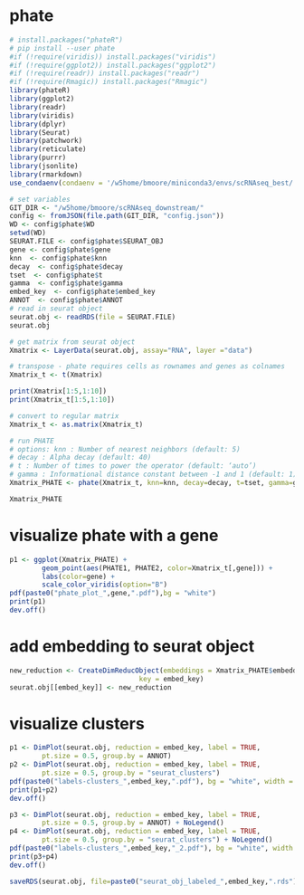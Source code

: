 # phate
```r
# install.packages("phateR")
# pip install --user phate
#if (!require(viridis)) install.packages("viridis")
#if (!require(ggplot2)) install.packages("ggplot2")
#if (!require(readr)) install.packages("readr")
#if (!require(Rmagic)) install.packages("Rmagic")
library(phateR)
library(ggplot2)
library(readr)
library(viridis)
library(dplyr)
library(Seurat)
library(patchwork)
library(reticulate)
library(purrr)
library(jsonlite)
library(rmarkdown)
use_condaenv(condaenv = '/w5home/bmoore/miniconda3/envs/scRNAseq_best/', required = TRUE)
```
```r
# set variables
GIT_DIR <- "/w5home/bmoore/scRNAseq_downstream/"
config <- fromJSON(file.path(GIT_DIR, "config.json"))
WD <- config$phate$WD
setwd(WD)
SEURAT.FILE <- config$phate$SEURAT_OBJ
gene <- config$phate$gene
knn  <- config$phate$knn
decay  <- config$phate$decay
tset  <- config$phate$t
gamma  <- config$phate$gamma
embed_key  <- config$phate$embed_key
ANNOT  <- config$phate$ANNOT
# read in seurat object
seurat.obj <- readRDS(file = SEURAT.FILE)
seurat.obj
```

```r
# get matrix from seurat object
Xmatrix <- LayerData(seurat.obj, assay="RNA", layer ="data")
```
```r
# transpose - phate requires cells as rownames and genes as colnames
Xmatrix_t <- t(Xmatrix)
```
```r
print(Xmatrix[1:5,1:10])
print(Xmatrix_t[1:5,1:10])
```
```r
# convert to regular matrix
Xmatrix_t <- as.matrix(Xmatrix_t)
```

```r
# run PHATE
# options: knn : Number of nearest neighbors (default: 5)
# decay : Alpha decay (default: 40)
# t : Number of times to power the operator (default: ‘auto’)
# gamma : Informational distance constant between -1 and 1 (default: 1)
Xmatrix_PHATE <- phate(Xmatrix_t, knn=knn, decay=decay, t=tset, gamma=gamma)
```
```r
Xmatrix_PHATE
```
# visualize phate with a gene
```r
p1 <- ggplot(Xmatrix_PHATE) +
        geom_point(aes(PHATE1, PHATE2, color=Xmatrix_t[,gene])) +
        labs(color=gene) +
        scale_color_viridis(option="B")
pdf(paste0("phate_plot_",gene,".pdf"),bg = "white")
print(p1)
dev.off()
```

# add embedding to seurat object
```r
new_reduction <- CreateDimReducObject(embeddings = Xmatrix_PHATE$embedding, 
                                key = embed_key)
seurat.obj[[embed_key]] <- new_reduction
```

# visualize clusters
```r
p1 <- DimPlot(seurat.obj, reduction = embed_key, label = TRUE, 
        pt.size = 0.5, group.by = ANNOT)
p2 <- DimPlot(seurat.obj, reduction = embed_key, label = TRUE, 
        pt.size = 0.5, group.by = "seurat_clusters")
pdf(paste0("labels-clusters_",embed_key,".pdf"), bg = "white", width = 8, height = 6)
print(p1+p2)
dev.off()
```
```r
p3 <- DimPlot(seurat.obj, reduction = embed_key, label = TRUE, 
        pt.size = 0.5, group.by = ANNOT) + NoLegend()
p4 <- DimPlot(seurat.obj, reduction = embed_key, label = TRUE, 
        pt.size = 0.5, group.by = "seurat_clusters") + NoLegend()
pdf(paste0("labels-clusters_",embed_key,"_2.pdf"), bg = "white", width = 8, height = 6)
print(p3+p4)
dev.off()
```
```r
saveRDS(seurat.obj, file=paste0("seurat_obj_labeled_",embed_key,".rds"))
```
